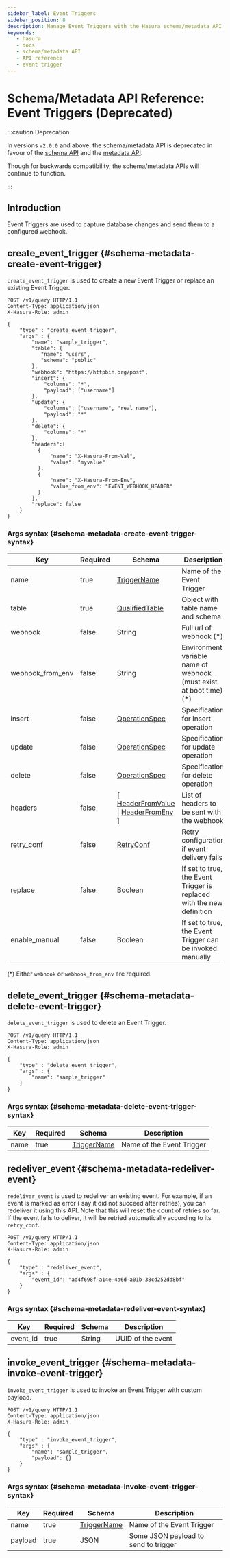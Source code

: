 ```yaml
---
sidebar_label: Event Triggers
sidebar_position: 8 
description: Manage Event Triggers with the Hasura schema/metadata API
keywords:
   - hasura
   - docs
   - schema/metadata API
   - API reference
   - event trigger
---
```


# Schema/Metadata API Reference: Event Triggers (Deprecated)

:::caution Deprecation

In versions `v2.0.0` and above, the schema/metadata API is deprecated in
favour of the [schema API](/api-reference/schema-api/index.mdx) and the
[metadata API](/api-reference/metadata-api/index.mdx).

Though for backwards compatibility, the schema/metadata APIs will
continue to function.

:::


## Introduction

Event Triggers are used to capture database changes and send them to a
configured webhook.

## create_event_trigger {#schema-metadata-create-event-trigger}

`create_event_trigger` is used to create a new Event Trigger or replace
an existing Event Trigger.

```http
POST /v1/query HTTP/1.1
Content-Type: application/json
X-Hasura-Role: admin

{
    "type" : "create_event_trigger",
    "args" : {
        "name": "sample_trigger",
        "table": {
           "name": "users",
           "schema": "public"
        },
        "webhook": "https://httpbin.org/post",
        "insert": {
            "columns": "*",
            "payload": ["username"]
        },
        "update": {
            "columns": ["username", "real_name"],
            "payload": "*"
        },
        "delete": {
            "columns": "*"
        },
        "headers":[
          {
              "name": "X-Hasura-From-Val",
              "value": "myvalue"
          },
          {
              "name": "X-Hasura-From-Env",
              "value_from_env": "EVENT_WEBHOOK_HEADER"
          }
        ],
        "replace": false
    }
}
```

### Args syntax {#schema-metadata-create-event-trigger-syntax}

| Key              | Required | Schema                                                                                                                                                              | Description                                                           |
|------------------|----------|---------------------------------------------------------------------------------------------------------------------------------------------------------------------|-----------------------------------------------------------------------|
| name             | true     | [TriggerName](/api-reference/syntax-defs.mdx#triggername)                                                                                              | Name of the Event Trigger                                             |
| table            | true     | [QualifiedTable](/api-reference/syntax-defs.mdx#qualifiedtable)                                                                                        | Object with table name and schema                                     |
| webhook          | false    | String                                                                                                                                                              | Full url of webhook (\*)                                              |
| webhook_from_env | false    | String                                                                                                                                                              | Environment variable name of webhook (must exist at boot time) (\*)   |
| insert           | false    | [OperationSpec](/api-reference/syntax-defs.mdx#operationspec)                                                                                          | Specification for insert operation                                    |
| update           | false    | [OperationSpec](/api-reference/syntax-defs.mdx#operationspec)                                                                                          | Specification for update operation                                    |
| delete           | false    | [OperationSpec](/api-reference/syntax-defs.mdx#operationspec)                                                                                          | Specification for delete operation                                    |
| headers          | false    | \[ [HeaderFromValue](/api-reference/syntax-defs.mdx#headerfromvalue) \| [HeaderFromEnv](/api-reference/syntax-defs.mdx#headerfromenv) \]  | List of headers to be sent with the webhook                           |
| retry_conf       | false    | [RetryConf](/api-reference/syntax-defs.mdx#retryconf)                                                                                                  | Retry configuration if event delivery fails                           |
| replace          | false    | Boolean                                                                                                                                                             | If set to true, the Event Trigger is replaced with the new definition |
| enable_manual    | false    | Boolean                                                                                                                                                             | If set to true, the Event Trigger can be invoked manually             |

(\*) Either `webhook` or `webhook_from_env` are required.

## delete_event_trigger {#schema-metadata-delete-event-trigger}

`delete_event_trigger` is used to delete an Event Trigger.

```http
POST /v1/query HTTP/1.1
Content-Type: application/json
X-Hasura-Role: admin

{
    "type" : "delete_event_trigger",
    "args" : {
        "name": "sample_trigger"
    }
}
```

### Args syntax {#schema-metadata-delete-event-trigger-syntax}

| Key  | Required | Schema                                                                 | Description               |
|------|----------|------------------------------------------------------------------------|---------------------------|
| name | true     | [TriggerName](/api-reference/syntax-defs.mdx#triggername) | Name of the Event Trigger |

## redeliver_event {#schema-metadata-redeliver-event}

`redeliver_event` is used to redeliver an existing event. For example,
if an event is marked as error ( say it did not succeed after retries),
you can redeliver it using this API. Note that this will reset the count
of retries so far. If the event fails to deliver, it will be retried
automatically according to its `retry_conf`.

```http
POST /v1/query HTTP/1.1
Content-Type: application/json
X-Hasura-Role: admin

{
    "type" : "redeliver_event",
    "args" : {
        "event_id": "ad4f698f-a14e-4a6d-a01b-38cd252dd8bf"
    }
}
```

### Args syntax {#schema-metadata-redeliver-event-syntax}

| Key      | Required | Schema | Description       |
|----------|----------|--------|-------------------|
| event_id | true     | String | UUID of the event |

## invoke_event_trigger {#schema-metadata-invoke-event-trigger}

`invoke_event_trigger` is used to invoke an Event Trigger with custom payload.

```http
POST /v1/query HTTP/1.1
Content-Type: application/json
X-Hasura-Role: admin

{
    "type" : "invoke_event_trigger",
    "args" : {
        "name": "sample_trigger",
        "payload": {}
    }
}
```

### Args syntax {#schema-metadata-invoke-event-trigger-syntax}

| Key     | Required | Schema                                                                 | Description                          |
|---------|----------|------------------------------------------------------------------------|--------------------------------------|
| name    | true     | [TriggerName](/api-reference/syntax-defs.mdx#triggername) | Name of the Event Trigger            |
| payload | true     | JSON                                                                   | Some JSON payload to send to trigger |
